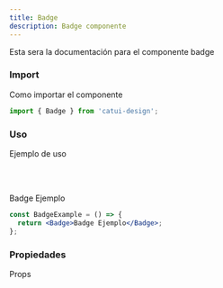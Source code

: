 ```yaml
---
title: Badge
description: Badge componente
---
```




Esta sera la documentación para el componente badge

### Import

Como importar el componente

```js
import { Badge } from 'catui-design';
```

### Uso

Ejemplo de uso

<br></br>

<Wrapper client:only>
  <Badge variant="outline" role="danger">
    Badge Ejemplo
  </Badge>
</Wrapper>

```jsx
const BadgeExample = () => {
  return <Badge>Badge Ejemplo</Badge>;
};
```

### Propiedades

Props

